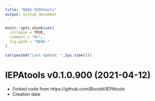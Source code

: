 ```yaml
---
title: "NEWS-IEPAtools"
output: github_document
---
```


<!-- NEWS.md is generated from NEWS.Rmd. Please edit that file -->

```r
knitr::opts_chunk$set(
  collapse = TRUE,
  comment = "#>",
  fig.path = "NEWS-"
)
```

```r
cat(paste0("Last Update: ",Sys.time()))
```


IEPAtools v0.1.0.900 (2021-04-12)
================

* Forked code from https://github.com/Blocktt/IEPAtools
* Creation date
